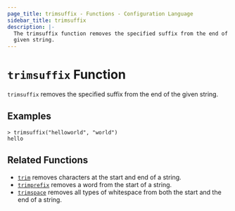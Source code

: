 ```yaml
---
page_title: trimsuffix - Functions - Configuration Language
sidebar_title: trimsuffix
description: |-
  The trimsuffix function removes the specified suffix from the end of a
  given string.
---
```


# `trimsuffix` Function

`trimsuffix` removes the specified suffix from the end of the given string.

## Examples

```shell-session
> trimsuffix("helloworld", "world")
hello
```

## Related Functions

- [`trim`](/docs/templates/hcl_templates/functions/string/trim) removes characters at the start and end of a string.
- [`trimprefix`](/docs/templates/hcl_templates/functions/string/trimprefix) removes a word from the start of a string.
- [`trimspace`](/docs/templates/hcl_templates/functions/string/trimspace) removes all types of whitespace from
  both the start and the end of a string.
